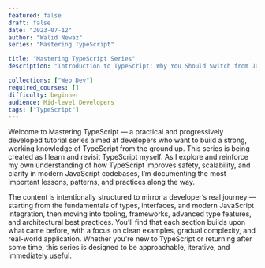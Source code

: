 ```yaml
---
featured: false
draft: false
date: "2023-07-12"
author: "Walid Newaz"
series: "Mastering TypeScript"

title: "Mastering TypeScript Series"
description: "Introduction to TypeScript: Why You Should Switch from JavaScript"

collections: ["Web Dev"]
required_courses: []
difficulty: beginner
audience: Mid-level Developers
tags: ["TypeScript"]
---
```


Welcome to Mastering TypeScript — a practical and progressively developed tutorial series aimed at developers who want to build a strong, working knowledge of TypeScript from the ground up. This series is being created as I learn and revisit TypeScript myself. As I explore and reinforce my own understanding of how TypeScript improves safety, scalability, and clarity in modern JavaScript codebases, I’m documenting the most important lessons, patterns, and practices along the way.

The content is intentionally structured to mirror a developer’s real journey — starting from the fundamentals of types, interfaces, and modern JavaScript integration, then moving into tooling, frameworks, advanced type features, and architectural best practices. You’ll find that each section builds upon what came before, with a focus on clean examples, gradual complexity, and real-world application. Whether you're new to TypeScript or returning after some time, this series is designed to be approachable, iterative, and immediately useful.